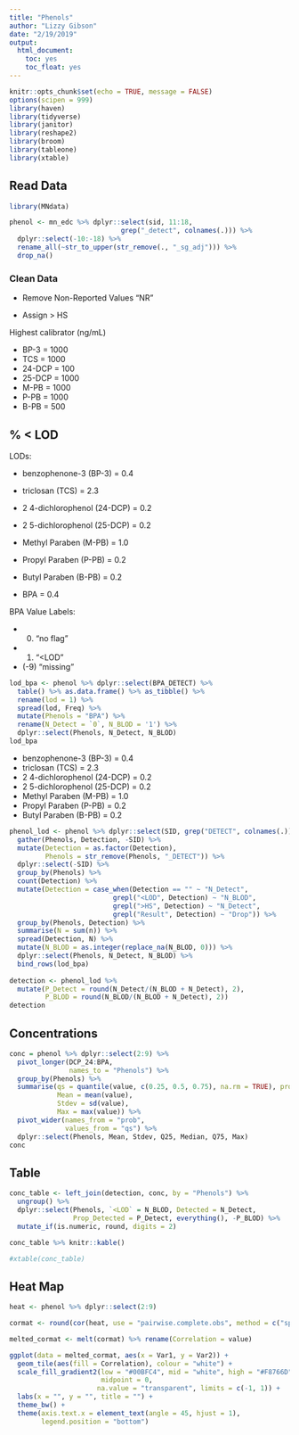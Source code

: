 ```yaml
---
title: "Phenols"
author: "Lizzy Gibson"
date: "2/19/2019"
output:
  html_document:
    toc: yes
    toc_float: yes
---
```


```r
knitr::opts_chunk$set(echo = TRUE, message = FALSE)
options(scipen = 999)
library(haven)
library(tidyverse)
library(janitor)
library(reshape2)
library(broom)
library(tableone)
library(xtable)
```

## Read Data

```r
library(MNdata)

phenol <- mn_edc %>% dplyr::select(sid, 11:18, 
                            grep("_detect", colnames(.))) %>% 
  dplyr::select(-10:-18) %>% 
  rename_all(~str_to_upper(str_remove(., "_sg_adj"))) %>% 
  drop_na()
```

### Clean Data

* Remove Non-Reported Values "NR"

* Assign > HS

Highest calibrator (ng/mL)
                                              
* BP-3 = 1000
* TCS = 1000
* 24-DCP = 100
* 25-DCP = 1000
* M-PB = 1000
* P-PB = 1000
* B-PB = 500

## % < LOD

LODs:

* benzophenone-3 (BP-3) = 0.4
* triclosan (TCS) = 2.3
* 2 4-dichlorophenol (24-DCP) = 0.2
* 2 5-dichlorophenol (25-DCP) = 0.2
* Methyl Paraben (M-PB) = 1.0
* Propyl Paraben (P-PB) = 0.2
* Butyl Paraben (B-PB) = 0.2

* BPA  = 0.4

BPA Value Labels:

* (0) "no flag"
* (1) "<LOD"
* (-9) "missing"

```r
lod_bpa <- phenol %>% dplyr::select(BPA_DETECT) %>% 
  table() %>% as.data.frame() %>% as_tibble() %>% 
  rename(lod = 1) %>% 
  spread(lod, Freq) %>% 
  mutate(Phenols = "BPA") %>% 
  rename(N_Detect = `0`, N_BLOD = '1') %>% 
  dplyr::select(Phenols, N_Detect, N_BLOD)
lod_bpa
```

* benzophenone-3 (BP-3) = 0.4
* triclosan (TCS) = 2.3
* 2 4-dichlorophenol (24-DCP) = 0.2
* 2 5-dichlorophenol (25-DCP) = 0.2
* Methyl Paraben (M-PB) = 1.0
* Propyl Paraben (P-PB) = 0.2
* Butyl Paraben (B-PB) = 0.2

```r
phenol_lod <- phenol %>% dplyr::select(SID, grep("DETECT", colnames(.)), -BPA_DETECT) %>%
  gather(Phenols, Detection, -SID) %>% 
  mutate(Detection = as.factor(Detection),
         Phenols = str_remove(Phenols, "_DETECT")) %>% 
  dplyr::select(-SID) %>% 
  group_by(Phenols) %>%
  count(Detection) %>% 
  mutate(Detection = case_when(Detection == "" ~ "N_Detect",
                          grepl("<LOD", Detection) ~ "N_BLOD",
                          grepl(">HS", Detection) ~ "N_Detect",
                          grepl("Result", Detection) ~ "Drop")) %>% 
  group_by(Phenols, Detection) %>% 
  summarise(N = sum(n)) %>% 
  spread(Detection, N) %>% 
  mutate(N_BLOD = as.integer(replace_na(N_BLOD, 0))) %>% 
  dplyr::select(Phenols, N_Detect, N_BLOD) %>% 
  bind_rows(lod_bpa)
  
detection <- phenol_lod %>% 
  mutate(P_Detect = round(N_Detect/(N_BLOD + N_Detect), 2),
         P_BLOD = round(N_BLOD/(N_BLOD + N_Detect), 2))
detection
```

## Concentrations

```r
conc = phenol %>% dplyr::select(2:9) %>% 
  pivot_longer(DCP_24:BPA,
               names_to = "Phenols") %>% 
  group_by(Phenols) %>% 
  summarise(qs = quantile(value, c(0.25, 0.5, 0.75), na.rm = TRUE), prob = c("Q25", "Median", "Q75"),
            Mean = mean(value),
            Stdev = sd(value),
            Max = max(value)) %>% 
  pivot_wider(names_from = "prob",
              values_from = "qs") %>% 
  dplyr::select(Phenols, Mean, Stdev, Q25, Median, Q75, Max)
conc
```

## Table

```r
conc_table <- left_join(detection, conc, by = "Phenols") %>%
  ungroup() %>% 
  dplyr::select(Phenols, `<LOD` = N_BLOD, Detected = N_Detect, 
                Prop_Detected = P_Detect, everything(), -P_BLOD) %>% 
  mutate_if(is.numeric, round, digits = 2)

conc_table %>% knitr::kable()

#xtable(conc_table)
```

## Heat Map

```r
heat <- phenol %>% dplyr::select(2:9)

cormat <- round(cor(heat, use = "pairwise.complete.obs", method = c("spearman")),2)

melted_cormat <- melt(cormat) %>% rename(Correlation = value)

ggplot(data = melted_cormat, aes(x = Var1, y = Var2)) + 
  geom_tile(aes(fill = Correlation), colour = "white") + 
  scale_fill_gradient2(low = "#00BFC4", mid = "white", high = "#F8766D", 
                       midpoint = 0, 
                      na.value = "transparent", limits = c(-1, 1)) +
  labs(x = "", y = "", title = "") + 
  theme_bw() +
  theme(axis.text.x = element_text(angle = 45, hjust = 1),
        legend.position = "bottom")
```


